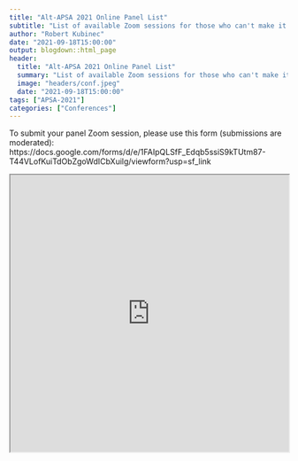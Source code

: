 ```yaml
---
title: "Alt-APSA 2021 Online Panel List"
subtitle: "List of available Zoom sessions for those who can't make it."
author: "Robert Kubinec"
date: "2021-09-18T15:00:00"
output: blogdown::html_page
header:
  title: "Alt-APSA 2021 Online Panel List"
  summary: "List of available Zoom sessions for those who can't make it."
  image: "headers/conf.jpeg"
  date: "2021-09-18T15:00:00"
tags: ["APSA-2021"]
categories: ["Conferences"]
---
```


To submit your panel Zoom session, please use this form (submissions are moderated): https://docs.google.com/forms/d/e/1FAIpQLSfF_Edqb5ssiS9kTUtm87-T44VLofKuiTdObZgoWdICbXuilg/viewform?usp=sf_link

<iframe width="100%" height="500" name="iframe" src="https://docs.google.com/spreadsheets/d/e/2PACX-1vQzJg8eztBPOOimfGylLO1jIANzwB05Ai-7yTGOM6cNaIBbV6ud7o9fRgPpq0nyuQw1N695pyR6Neg_/pubhtml?widget=true&amp;headers=false"></iframe>
